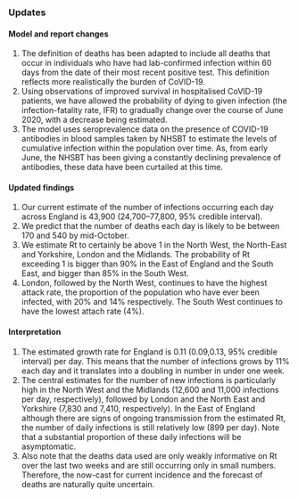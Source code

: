 ### Updates

#### Model and report changes

1. The definition of deaths has been adapted to include all deaths that occur in individuals who have had lab-confirmed infection within 60 days from the date of their most recent positive test. This definition reflects more realistically the burden of CoVID-19.
2. Using observations of improved survival in hospitalised CoVID-19 patients, we have allowed the probability of dying to given infection (the infection-fatality rate, IFR) to gradually change over the course of June 2020, with a decrease being estimated.
3. The model uses seroprevalence data on the presence of COVID-19 antibodies in blood samples taken by NHSBT to estimate the levels of cumulative infection within the population over time. As, from early June, the NHSBT has been giving a constantly declining prevalence of antibodies, these data have been curtailed at this time.

#### Updated findings

1. Our current estimate of the number of infections occurring each day across England is 43,900 (24,700--77,800, 95% credible interval).
2. We predict that the number of deaths each day is likely to be between 170 and 540 by mid-October.
3. We estimate Rt to certainly be above 1 in the North West, the North-East and Yorkshire, London and the Midlands. The probability of Rt exceeding 1 is bigger than 90% in the East of England and the South East, and bigger than 85% in the South West.
4. London, followed by the North West, continues to have the highest attack rate, the proportion of the population who have ever been infected, with 20% and 14% respectively. The South West continues to have the lowest attach rate (4%).

#### Interpretation

1. The estimated growth rate for England is 0.11 (0.09,0.13, 95% credible interval) per day. This means that the number of infections grows by 11% each day and it translates into a doubling in number in under one week.
2. The central estimates for the number of new infections is particularly high in the North West and the Midlands (12,600 and 11,000 infections per day, respectively), followed by London and the North East and Yorkshire (7,830 and 7,410, respectively). In the East of England although there are signs of ongoing transmission from the estimated Rt, the number of daily infections is still relatively low (899 per day). Note that a substantial proportion of these daily infections will be asymptomatic.
3. Also note that the deaths data used are only weakly informative on Rt over the last two weeks and are still occurring only in small numbers. Therefore, the now-cast for current incidence and the forecast of deaths are naturally quite uncertain.

